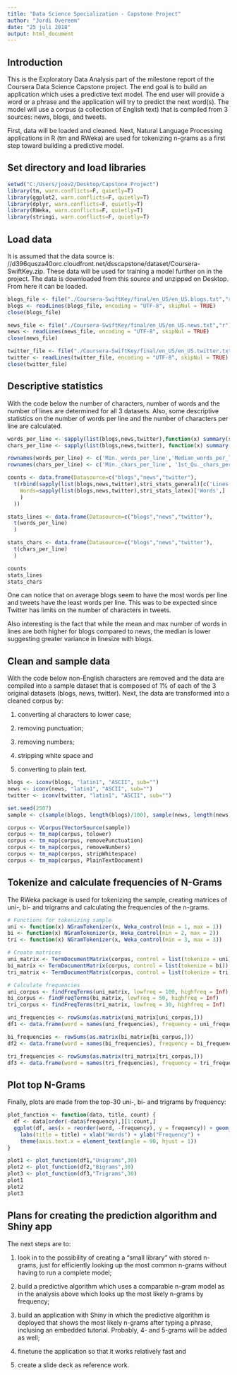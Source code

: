 ---
title: "Data Science Specialization - Capstone Project"
author: "Jordi Overeem"
date: "25 juli 2018"
output: html_document
---
## Introduction
This is the Exploratory Data Analysis part of the milestone report of the Coursera Data Science Capstone project.
The end goal is to build an application which uses a predictive text model.
The end user will provide a word or a phrase and the application will try to predict the next word(s).
The model will use a corpus (a collection of English text) that is compiled from 3 sources: news, blogs, and tweets.

First, data will be loaded and cleaned.
Next, Natural Language Processing applications in R (tm and RWeka) are used for tokenizing n-grams as a first step toward building a predictive model.

## Set directory and load libraries
```{r echo=T, results='hide'}
setwd("C:/Users/joov2/Desktop/Capstone Project")
library(tm, warn.conflicts=F, quietly=T)
library(ggplot2, warn.conflicts=F, quietly=T)
library(dplyr, warn.conflicts=F, quietly=T)
library(RWeka, warn.conflicts=F, quietly=T)
library(stringi, warn.conflicts=F, quietly=T)
```

## Load data
It is assumed that the data source is: //d396qusza40orc.cloudfront.net/dsscapstone/dataset/Coursera-SwiftKey.zip.
These data will be used for training a model further on in the project.
The data is downloaded from this source and unzipped on Desktop. From here it can be loaded.
```{r}
blogs_file <- file("./Coursera-SwiftKey/final/en_US/en_US.blogs.txt","r")
blogs <- readLines(blogs_file, encoding = "UTF-8", skipNul = TRUE)
close(blogs_file)

news_file <- file("./Coursera-SwiftKey/final/en_US/en_US.news.txt","r")
news <- readLines(news_file, encoding = "UTF-8", skipNul = TRUE)
close(news_file)

twitter_file <- file("./Coursera-SwiftKey/final/en_US/en_US.twitter.txt","r")
twitter <- readLines(twitter_file, encoding = "UTF-8", skipNul = TRUE)
close(twitter_file)
```

## Descriptive statistics
With the code below the number of characters, number of words and the number of lines are determined for all 3 datasets.
Also, some descriptive statistics on the number of words per line and the number of characters per line are calculated.
```{r}
words_per_line <- sapply(list(blogs,news,twitter),function(x) summary(stri_count_words(x))[c('Min.','Median','Mean','Max.')])
chars_per_line <- sapply(list(blogs,news,twitter), function(x) summary(nchar(x))[c('Min.','1st Qu.','Median','Mean','3rd Qu.','Max.')])

rownames(words_per_line) <- c('Min._words_per_line','Median_words_per_line','Mean_words_per_line','Max._words_per_line')
rownames(chars_per_line) <- c('Min._chars_per_line', '1st_Qu._chars_per_line', 'Median_chars_per_line', 'Mean_chars_per_line', '3rd_Qu._chars_per_line', 'Max._chars_per_line')

counts <- data.frame(Datasource=c("blogs","news","twitter"),      
  t(rbind(sapply(list(blogs,news,twitter),stri_stats_general)[c('Lines','Chars'),],
    Words=sapply(list(blogs,news,twitter),stri_stats_latex)['Words',]
    )
  ))

stats_lines <- data.frame(Datasource=c("blogs","news","twitter"),      
  t(words_per_line)
  )

stats_chars <- data.frame(Datasource=c("blogs","news","twitter"),      
  t(chars_per_line)
  )

counts
stats_lines
stats_chars
```
One can notice that on average blogs seem to have the most words per line and tweets have the least words per line.
This was to be expected since Twitter has limits on the number of characters in tweets.

Also interesting is the fact that while the mean and max number of words in lines are both higher for blogs compared to news, the median is lower suggesting greater variance in linesize with blogs.

## Clean and sample data
With the code below non-English characters are removed and the data are compiled into a sample dataset that is composed of 1% of each of the 3 original datasets (blogs, news, twitter).
Next, the data are transformed into a cleaned corpus by:

1) converting al characters to lower case;

2) removing punctuation;

3) removing numbers;

4) stripping white space and

5) converting to plain text.
```{r}
blogs <- iconv(blogs, "latin1", "ASCII", sub="")
news <- iconv(news, "latin1", "ASCII", sub="")
twitter <- iconv(twitter, "latin1", "ASCII", sub="")

set.seed(2507)
sample <- c(sample(blogs, length(blogs)/100), sample(news, length(news)/100), sample(twitter, length(twitter)/100))

corpus <- VCorpus(VectorSource(sample))
corpus <- tm_map(corpus, tolower)
corpus <- tm_map(corpus, removePunctuation)
corpus <- tm_map(corpus, removeNumbers)
corpus <- tm_map(corpus, stripWhitespace)
corpus <- tm_map(corpus, PlainTextDocument)
```

## Tokenize and calculate frequencies of N-Grams
The RWeka package is used for tokenizing the sample, creating matrices of uni-, bi- and trigrams and calculating the frequencies of the n-grams.
```{r}
# Functions for tokenizing sample
uni <- function(x) NGramTokenizer(x, Weka_control(min = 1, max = 1))
bi <- function(x) NGramTokenizer(x, Weka_control(min = 2, max = 2))
tri <- function(x) NGramTokenizer(x, Weka_control(min = 3, max = 3))

# Create matrices
uni_matrix <- TermDocumentMatrix(corpus, control = list(tokenize = uni))
bi_matrix <- TermDocumentMatrix(corpus, control = list(tokenize = bi))
tri_matrix <- TermDocumentMatrix(corpus, control = list(tokenize = tri))

# Calculate frequencies
uni_corpus <- findFreqTerms(uni_matrix, lowfreq = 100, highfreq = Inf)
bi_corpus <- findFreqTerms(bi_matrix, lowfreq = 50, highfreq = Inf)
tri_corpus <- findFreqTerms(tri_matrix, lowfreq = 30, highfreq = Inf)

uni_frequencies <- rowSums(as.matrix(uni_matrix[uni_corpus,]))
df1 <- data.frame(word = names(uni_frequencies), frequency = uni_frequencies)

bi_frequencies <- rowSums(as.matrix(bi_matrix[bi_corpus,]))
df2 <- data.frame(word = names(bi_frequencies), frequency = bi_frequencies)

tri_frequencies <- rowSums(as.matrix(tri_matrix[tri_corpus,]))
df3 <- data.frame(word = names(tri_frequencies), frequency = tri_frequencies)
```

## Plot top N-Grams
Finally, plots are made from the top-30 uni-, bi- and trigrams by frequency:
```{r}
plot_function <- function(data, title, count) {
  df <- data[order(-data$frequency),][1:count,] 
  ggplot(df, aes(x = reorder(word, -frequency), y = frequency)) + geom_bar(stat = "identity") +
    labs(title = title) + xlab("Words") + ylab("Frequency") +
    theme(axis.text.x = element_text(angle = 90, hjust = 1))
}

plot1 <- plot_function(df1,"Unigrams",30)
plot2 <- plot_function(df2,"Bigrams",30)
plot3 <- plot_function(df3,"Trigrams",30)
plot1
plot2
plot3
```

## Plans for creating the prediction algorithm and Shiny app
The next steps are to:

1) look in to the possibility of creating a "small library" with stored n-grams, just for efficiently looking up the most common n-grams without having to run a complete model;

2) build a predictive algorithm which uses a comparable n-gram model as in the analysis above which looks up the most likely n-grams by frequency;

3) build an application with Shiny in which the predictive algorithm is deployed that shows the most likely n-grams after typing a phrase, inclusing an embedded tutorial. Probably, 4- and 5-grams will be added as well;

4) finetune the application so that it works relatively fast and

5) create a slide deck as reference work.

